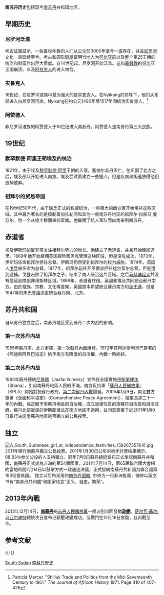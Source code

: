 '''南苏丹历史'''包括现今[[南苏丹|南苏丹]]共和国地区。

==早期历史==
===尼罗河泛滥===
考古证据显示，一些畜牧牛群的人们从公元前3000年至今一直存在，并且[[尼罗河|尼罗河]]文化一直延续至今。考古和圆形房屋证明当地人为[[努比亚|努比亚]]前以及整个第25王朝的统治和财富作出巨大贡献。自14世纪起，尼罗河开始泛滥。这和[[基督教|基督教]]的努比亚王国崩溃，以及[[阿拉伯人|阿拉伯人]]的进入吻合。

===实鲁克人===
16世纪，在尼罗河语族中最为强大的是实鲁克人。在Nyikang的领导下，他们从东部进入白尼罗河河岸。Nyikang在约公元1490年至1517年间统治实鲁克人。<ref>Patricia Mercer. "Shilluk Trade and Politics from the Mid-Seventeenth Century to 1861." ''The Journal of African History '' 1971. Page 410 of 407-426</ref>

===阿赞德人===
非尼罗河语族的阿赞德人于16世纪进入南苏丹。阿赞德人是南苏丹第三大民族。

==19世纪==
===默罕默德·阿里王朝埃及的统治===
1821年，由于埃及[[穆罕默德·阿里|穆罕默德·阿里]]王朝的入侵，塞纳尔苏丹灭亡。在巩固了北方之后，埃及部队开始进入南方。埃及尝试着建立一些据点，但是疾病和叛逃使得他们选择放弃。

===祖拜尔的贸易帝国===
在19世纪50年代，由于缺乏正式的权威统治，一些强大的商业家开始填补这些区域。其中最为著名的是控制着加扎勒河和其他一些南苏丹地区的祖拜尔·拉赫马·曼苏尔。他一个从喀土穆而来的富商。他雇佣了私人军队而向南来到南苏丹。

==赤道省==
埃及[[伊斯梅爾帕夏|伊斯玛帕厦]]非常关注祖拜尔势力的增长。他建立了[[赤道省|赤道省]]，并且开始殖民这里。1869年他开始雇佣英国探险家贝克管理这块区域，但是没有成功。1873年，伊斯玛任命祖拜尔担任总督。伊斯玛仍然受到祖拜尔的权力威胁。1874年，英国人[[查理·喬治·戈登|戈登]]被任命为总督。1877年，祖拜尔前往开罗要求担任达尔富尔总督，但是遭到逮捕。戈登击败了祖拜尔之子，结束了商人统治这片区域。之后[[馬赫迪戰爭|马赫迪起义]]并没有蔓延到南部非穆斯林区域。1889年，赤道省终结。英國和埃及共同統治蘇丹南方。由於種族、宗教、文化等差異，英國原本希望統合蘇丹南方和[[烏干達|烏干達]]，但是1947年的朱巴會議決定統合蘇丹南、北方。

==苏丹共和国==
自从苏丹独立之后，南苏丹地区受到苏丹二次内战的影响。

===第一次苏丹内战===
1955年蘇丹南、北方衝突，[[第一次蘇丹內戰|第一次蘇丹內戰]]爆發。1972年在阿迪斯阿貝巴簽署的《阿迪斯阿貝巴協定》給予南方有限度的自治權，內戰一時終結。

===第二次苏丹内战===
1983年蘇丹總統[[加法尔·尼迈里|尼梅瑞]]（Jaafar Nimeiry）宣佈在全國實施[[伊斯蘭律法|伊斯蘭律法]]（Sharia），引起南蘇丹地區人民的不滿，南方反抗軍「[[蘇丹人民解放軍|蘇丹人民解放軍]]」（SPLA）開始對抗蘇丹政府，[[第二次蘇丹內戰|第二次蘇丹內戰]]爆發。2005年1月9日，南北雙方簽署《全面和平協定》（Comprehensive Peace Agreement），結束長達二十一年的內戰。協定賦予南蘇丹地區的自治權，成立過渡性質的南蘇丹自治區和自治政府，蘇丹北部實施的伊斯蘭律法在南方地區不適用，並同意簽署了於2011年1月9日舉行决定南蘇丹地區是否獨立的公民投票。

==独立==
[[File:A_South_Sudanese_girl_at_independence_festivities_(5926735764).jpg|thumb]]
2011年舉行南蘇丹獨立公民投票。2011年1月30日公布的初步計票结果顯示，98.83％参加公投的人支持獨立。同年7月9日蘇丹總統宣布正式承認南蘇丹共和國，南蘇丹正式成為非洲的第54個國家。2011年7月14日，第65届聯合國大會紐約當地時間7月14日以鼓掌方式一致通過決議，正式接納南蘇丹共和國为聯合國第193個會員國。
独立以后所采用的[[南苏丹国徽|南苏丹国徽]], 中央为一只非洲鱼鹰，饰带以英文书有“南苏丹共和国”和国家格言“正义，自由，繁荣”。

== 2013年內戰 ==
{{main|2013年南蘇丹內戰}}
2013年12月14日，'''[[南蘇丹|南蘇丹]]'''的[[苏丹人民解放军|苏丹人民解放军]]一個派別試圖發動'''[[政變|政變]]'''。[[萨尔瓦·基尔·马亚尔迪特|萨尔瓦·基尔·马亚尔迪特]]總統次日宣布已鎮壓政變成功，但戰鬥在12月16日恢復，且內戰至今。

== 参考文献 ==
{{Reflist}}

{{-}}
{{非洲题目|历史}}

[[Category:非洲各國歷史|South Sudan]]
[[Category:南蘇丹歷史|]]